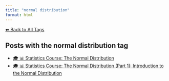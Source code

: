```yaml
---
title: "normal distribution"
format: html
---
```


[⬅ Back to All Tags](../tags.qmd)

## Posts with the **normal distribution** tag

- [🎓 📊 Statistics Course: The Normal Distribution](/posts/courses/statistics/normal_distribution/index.html)
- [🎓 📊 Statistics Course: The Normal Distribution (Part 1): Introduction to the Normal Distribution](/posts/courses/statistics/normal_distribution/part-1/normal-distribution.html)
